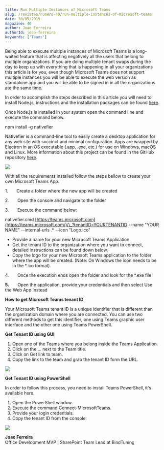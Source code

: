 ```yaml
---
title: Run Multiple Instances of Microsoft Teams
slug: /revistas/numero-40/run-multiple-instances-of-microsoft-teams
date: 30/05/2019
magazine: 40
author: Joao Ferreira
authorId: joao-ferreira
keywords: ['Teams']
---
```






Being able to execute multiple instances of Microsoft Teams is a long-waited feature that is affecting negatively all the users that belong to multiple organizations. If you are doing multiple tenant swaps during the day to keep up with everything that is happening in all your organizations this article is for you, even though Microsoft Teams does not support multiple instances you will be able to execute the web version as standalone app and you will be able to be signed in in all the organizations ate the same time.

In order to accomplish the steps described in this article you will need to install Node.js, instructions and the installation packages can be found [here](https://nodejs.org/en/download/).

Once Node.js is installed in your system open the command line and execute the command below.

npm install -g nativefier

Nativefier is a command-line tool to easily create a desktop application for any web site with succinct and minimal configuration. Apps are wrapped by Electron in an OS executable (.app, .exe, etc.) for use on Windows, macOS and Linux. More information about this project can be found in the GitHub repository [here](https://github.com/jiahaog/nativefier).

![](../../../images/numero40/run-multiple-instances-of-microsoft-teams/image1.jpeg)

With all the requirements installed follow the steps bellow to create your own Microsoft Teams App.

1.       Create a folder where the new app will be created

2.       Open the console and navigate to the folder

3.       Execute the command below:

nativefier.cmd [https://teams.microsoft.com](https://teams.microsoft.com/)/\_?tenantID=YOURTENANTID --name "YOUR NAME" --internal-urls .\* --icon "Logo.ico"

- Provide a name for your new Microsoft Teams Application.
- Get the tenant ID to the organization where you want to connect, detailed instructions can be found down below.
- Copy the logo for your new Microsoft Teams application to the folder where the app will be created. (Note: On Windows the icon needs to be in the \*.ico format).


4.       Once the execution ends open the folder and look for the \*.exe file

**5.**       Open the application, provide your credentials and then select Use the Web App Instead

**How to get Microsoft Teams tenant ID**

Your Microsoft Teams tenant ID is a unique identifier that is different than the organization domain where you are connected. You can use two different methods to get this identifier, one using Teams graphic user interface and the other one using Teams PowerShell.

**Get Tenant ID using GUI**

1. Open one of the Teams where you belong inside the Teams Application.
2. Click on the … next to the Team title.
3. Click on Get link to team.
4. Copy the link to the team and grab the tenant ID form the URL.


![](../../../images/numero40/run-multiple-instances-of-microsoft-teams/image2.png)

**Get Tenant ID using PowerShell**

In order to follow this process, you need to install Teams PowerShell, it's available here.

1. Open the PowerShell window.
2. Execute the command Connect-MicrosoftTeams.
3. Provide your login credentials.
4. Copy the tenant ID from the console:


![](../../../images/numero40/run-multiple-instances-of-microsoft-teams/image3.png)

**Joao Ferreira** <br />
Office Development MVP | SharePoint Team Lead at BindTuning 
 
